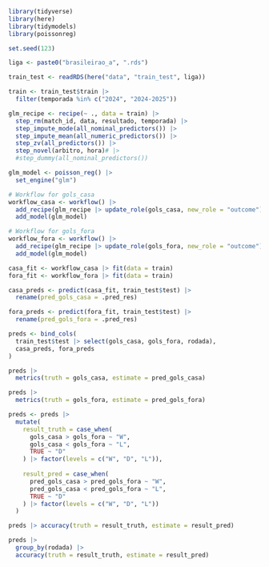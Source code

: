 ```r
library(tidyverse)
library(here)
library(tidymodels)
library(poissonreg)

set.seed(123)
```

```r
liga <- paste0("brasileirao_a", ".rds")

train_test <- readRDS(here("data", "train_test", liga))

train <- train_test$train |> 
  filter(temporada %in% c("2024", "2024-2025"))

```

```r
glm_recipe <- recipe(~ ., data = train) |> 
  step_rm(match_id, data, resultado, temporada) |> 
  step_impute_mode(all_nominal_predictors()) |> 
  step_impute_mean(all_numeric_predictors()) |> 
  step_zv(all_predictors()) |> 
  step_novel(arbitro, hora)# |> 
  #step_dummy(all_nominal_predictors()) 
```

```r
glm_model <- poisson_reg() |> 
  set_engine("glm")
```

```r
# Workflow for gols_casa
workflow_casa <- workflow() |> 
  add_recipe(glm_recipe |> update_role(gols_casa, new_role = "outcome")) |> 
  add_model(glm_model)

# Workflow for gols_fora
workflow_fora <- workflow() |> 
  add_recipe(glm_recipe |> update_role(gols_fora, new_role = "outcome")) |> 
  add_model(glm_model)

```

```r
casa_fit <- workflow_casa |> fit(data = train)
fora_fit <- workflow_fora |> fit(data = train)
```

```r
casa_preds <- predict(casa_fit, train_test$test) |> 
  rename(pred_gols_casa = .pred_res)

fora_preds <- predict(fora_fit, train_test$test) |> 
  rename(pred_gols_fora = .pred_res)

preds <- bind_cols(
  train_test$test |> select(gols_casa, gols_fora, rodada),
  casa_preds, fora_preds
)
```

```r
preds |> 
  metrics(truth = gols_casa, estimate = pred_gols_casa)

preds |> 
  metrics(truth = gols_fora, estimate = pred_gols_fora)
```

```r
preds <- preds |> 
  mutate(
    result_truth = case_when(
      gols_casa > gols_fora ~ "W",
      gols_casa < gols_fora ~ "L",
      TRUE ~ "D"
    ) |> factor(levels = c("W", "D", "L")),
    
    result_pred = case_when(
      pred_gols_casa > pred_gols_fora ~ "W",
      pred_gols_casa < pred_gols_fora ~ "L",
      TRUE ~ "D"
    ) |> factor(levels = c("W", "D", "L"))
  )

preds |> accuracy(truth = result_truth, estimate = result_pred)

preds |> 
  group_by(rodada) |> 
  accuracy(truth = result_truth, estimate = result_pred)
```

